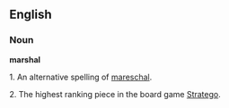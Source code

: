 ==English==
===Noun===
'''marshal'''

1. An alternative spelling of [[mareschal]].

2. The highest ranking piece in the board game [[Stratego]].